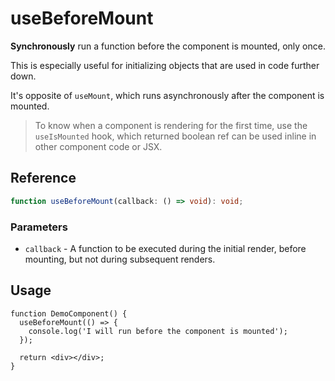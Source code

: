 
<Meta title="Lifecycle / Hooks / useBeforeMount" />

# useBeforeMount

**Synchronously** run a function before the component is mounted, only once.

This is especially useful for initializing objects that are used in code further down.

It's opposite of `useMount`, which runs asynchronously after the component is mounted.

> To know when a component is rendering for the first time, use the `useIsMounted` hook, which
> returned boolean ref can be used inline in other component code or JSX.

## Reference

```ts
function useBeforeMount(callback: () => void): void;
```

### Parameters

- `callback` - A function to be executed during the initial render, before mounting, but not during
  subsequent renders.

## Usage

```tsx
function DemoComponent() {
  useBeforeMount(() => {
    console.log('I will run before the component is mounted');
  });

  return <div></div>;
}
```
